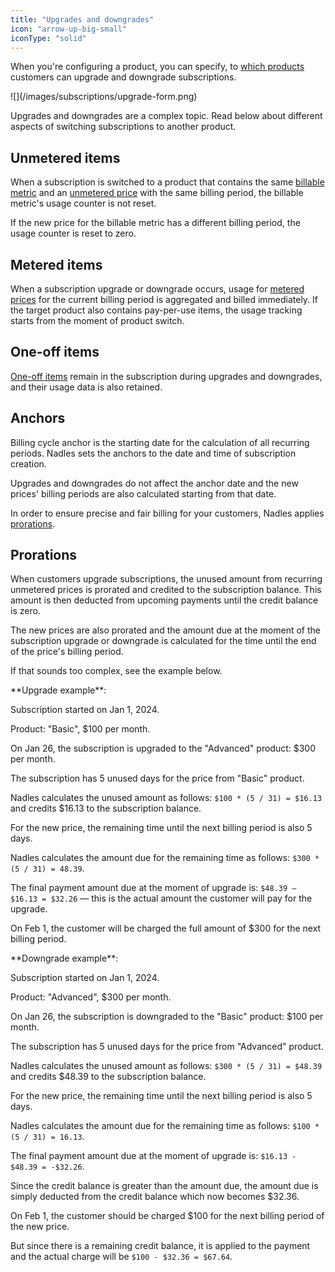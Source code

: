 ```yaml
---
title: "Upgrades and downgrades"
icon: "arrow-up-big-small"
iconType: "solid"
---
```


When you're configuring a product, you can specify, to [which products](/products/create#allow-switching-to-following-products) customers can upgrade and downgrade subscriptions.

<Frame>
![](/images/subscriptions/upgrade-form.png)
</Frame>

Upgrades and downgrades are a complex topic. Read below about different aspects of switching subscriptions to another product.


## Unmetered items

When a subscription is switched to a product that contains the same [billable metric](/products/billable-metrics)
and an [unmetered price](/pricing/create-price#recurring-prices) with the same billing period, the billable metric's usage counter is not reset.

If the new price for the billable metric has a different billing period, the usage counter is reset to zero.

## Metered items

When a subscription upgrade or downgrade occurs, usage for [metered prices](/pricing/create-price#recurring-prices) for the current billing period is aggregated and billed immediately.
If the target product also contains pay-per-use items, the usage tracking starts from the moment of product switch.

## One-off items

[One-off items](/pricing/create-price#one-off-prices) remain in the subscription during upgrades and downgrades, and their usage data is also retained.


## Anchors

Billing cycle anchor is the starting date for the calculation of all recurring periods.
Nadles sets the anchors to the date and time of subscription creation.

Upgrades and downgrades do not affect the anchor date and the new prices' billing periods are also calculated starting from that date.

In order to ensure precise and fair billing for your customers, Nadles applies [prorations](#prorations).


## Prorations

When customers upgrade subscriptions, the unused amount from recurring unmetered prices is prorated and credited to the subscription balance.
This amount is then deducted from upcoming payments until the credit balance is zero.

The new prices are also prorated and the amount due at the moment of the subscription upgrade or downgrade is calculated for the time until the end of the price's billing period.

If that sounds too complex, see the example below.

<Info>
**Upgrade example**:

Subscription started on Jan 1, 2024.

Product: "Basic", $100 per month.

On Jan 26, the subscription is upgraded to the "Advanced" product: $300 per month.

The subscription has 5 unused days for the price from "Basic" product.

Nadles calculates the unused amount as follows: `$100 * (5 / 31) = $16.13` and credits \$16.13 to the subscription balance.

For the new price, the remaining time until the next billing period is also 5 days.

Nadles calculates the amount due for the remaining time as follows: `$300 * (5 / 31) = 48.39`.

The final payment amount due at the moment of upgrade is: `$48.39 — $16.13 = $32.26`
— this is the actual amount the customer will pay for the upgrade.

On Feb 1, the customer will be charged the full amount of \$300 for the next billing period.

</Info>

<Info>
**Downgrade example**:

Subscription started on Jan 1, 2024.

Product: "Advanced", $300 per month.

On Jan 26, the subscription is downgraded to the "Basic" product: $100 per month.

The subscription has 5 unused days for the price from "Advanced" product.

Nadles calculates the unused amount as follows: `$300 * (5 / 31) = $48.39` and credits \$48.39 to the subscription balance.

For the new price, the remaining time until the next billing period is also 5 days.

Nadles calculates the amount due for the remaining time as follows: `$100 * (5 / 31) = 16.13`.

The final payment amount due at the moment of upgrade is: `$16.13 - $48.39 = -$32.26`.

Since the credit balance is greater than the amount due, the amount due is simply deducted from the credit balance which now becomes \$32.36.

On Feb 1, the customer should be charged \$100 for the next billing period of the new price.

But since there is a remaining credit balance, it is applied to the payment and the actual charge will be `$100 - $32.36 = $67.64`.
</Info>